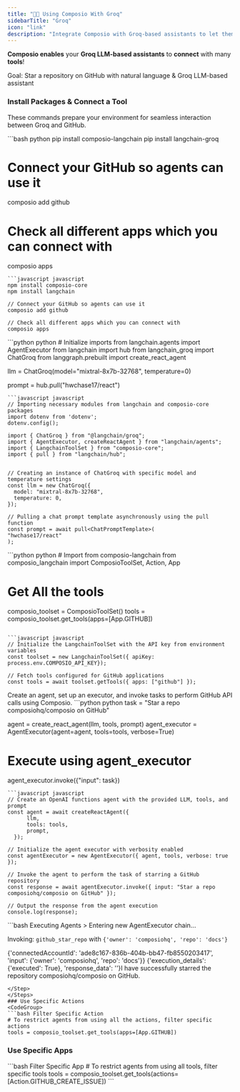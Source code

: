 ```yaml
---
title: "🦜🔗 Using Composio With Groq"
sidebarTitle: "Groq"
icon: "link"
description: "Integrate Composio with Groq-based assistants to let them seamlessly interact with external apps"
---
```


**Composio enables** your **Groq LLM-based assistants** to **connect** with many **tools**!

<Tip>
  Goal: Star a repository on GitHub with natural language & Groq LLM-based assistant
</Tip>

### Install Packages & Connect a Tool

These commands prepare your environment for seamless interaction between Groq and GitHub.
  
<CodeGroup> 
  ```bash python 
  pip install composio-langchain
  pip install langchain-groq

  # Connect your GitHub so agents can use it
  composio add github

  # Check all different apps which you can connect with
  composio apps
  ```
  ```javascript javascript
  npm install composio-core
  npm install langchain

  // Connect your GitHub so agents can use it
  composio add github

  // Check all different apps which you can connect with
  composio apps
  ```
</CodeGroup>

<Steps>
<Step title="Import Base Packages">
<CodeGroup>
  ```python python 
  # Initialize imports
  from langchain.agents import AgentExecutor
  from langchain import hub
  from langchain_groq import ChatGroq
  from langgraph.prebuilt import create_react_agent

  llm = ChatGroq(model="mixtral-8x7b-32768", temperature=0)

  prompt = hub.pull("hwchase17/react")
  ```
  ```javascript javascript
  // Importing necessary modules from langchain and composio-core packages
  import dotenv from 'dotenv';
  dotenv.config();

  import { ChatGroq } from "@langchain/groq";
  import { AgentExecutor, createReactAgent } from "langchain/agents";
  import { LangchainToolSet } from "composio-core";
  import { pull } from "langchain/hub";
  

  // Creating an instance of ChatGroq with specific model and temperature settings
  const llm = new ChatGroq({
    model: "mixtral-8x7b-32768",
    temperature: 0,
  });

  // Pulling a chat prompt template asynchronously using the pull function
  const prompt = await pull<ChatPromptTemplate>(
  "hwchase17/react"
  );
  ```
</CodeGroup>
</Step>
<Step title="Fetch all GitHub Langchain Tools via Composio">
<CodeGroup>
  ```python python 
  # Import from composio-langchain
  from composio_langchain import ComposioToolSet, Action, App

  # Get All the tools

  composio_toolset = ComposioToolSet()
  tools = composio_toolset.get_tools(apps=[App.GITHUB])
  ```

  ```javascript javascript
  // Initialize the LangchainToolSet with the API key from environment variables
  const toolset = new LangchainToolSet({ apiKey: process.env.COMPOSIO_API_KEY});
  
  // Fetch tools configured for GitHub applications
  const tools = await toolset.getTools({ apps: ["github"] });
  ```
</CodeGroup>
</Step>
<Step title="Execute the Agent">
Create an agent, set up an executor, and invoke tasks to perform GitHub API calls using Composio.
<CodeGroup>
  ```python python
  task = "Star a repo composiohq/composio on GitHub"

  agent = create_react_agent(llm, tools, prompt)
  agent_executor = AgentExecutor(agent=agent, tools=tools, verbose=True)

  # Execute using agent_executor
  agent_executor.invoke({"input": task})
  ```
  ```javascript javascript
  // Create an OpenAI functions agent with the provided LLM, tools, and prompt
  const agent = await createReactAgent({
        llm,
        tools: tools,
        prompt,
    });

  // Initialize the agent executor with verbosity enabled
  const agentExecutor = new AgentExecutor({ agent, tools, verbose: true });

  // Invoke the agent to perform the task of starring a GitHub repository
  const response = await agentExecutor.invoke({ input: "Star a repo composiohq/composio on GitHub" });

  // Output the response from the agent execution
  console.log(response);
  ```
</CodeGroup>
</Step>
<Step title="Check Response">
  ```bash Executing Agents
  > Entering new AgentExecutor chain...

  Invoking: `github_star_repo` with `{'owner': 'composiohq', 'repo': 'docs'}`

  {'connectedAccountId': 'ade8c167-836b-404b-bb47-fb8550203417', 'input': {'owner': 'composiohq', 'repo': 'docs'}}
  {'execution_details': {'executed': True}, 'response_data': ''}I have successfully starred the repository composiohq/composio on GitHub.

  ```
</Step>
</Steps>
### Use Specific Actions
<CodeGroup>
  ```bash Filter Specific Action
  # To restrict agents from using all the actions, filter specific actions
  tools = composio_toolset.get_tools(apps=[App.GITHUB])
  ```
</CodeGroup>

### Use Specific Apps

<CodeGroup>
  ```bash Filter Specific App 
  # To restrict agents from using all tools, filter specific tools 
  tools = composio_toolset.get_tools(actions=[Action.GITHUB_CREATE_ISSUE]) 
  ```
</CodeGroup>